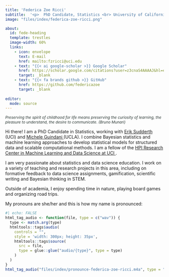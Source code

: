 ```yaml
---
title: 'Federica Zoe Ricci'
subtitle:  '<p>  PhD Candidate, Statistics <br> University of California Irvine </p>'
image: "files/index/federica-zoe-ricci.png"

about:
  id: fede-heading
  template: trestles
  image-width: 60%
  links:
    - icon: envelope
      text: E-mail
      href: mailto:fzricci@uci.edu  
    - text: "{{< ai google-scholar >}} Google Scholar"
      href: https://scholar.google.com/citations?user=z3cnaS4AAAAJ&hl=en
      target: _blank 
    - text: "{{< fa brands github >}} GitHub"
      href: https://github.com/federicazoe
      target: _blank 
      
editor: 
  mode: source
---
```


::: {#fede-heading}
<p style="font-size:12px; font-style:italic; color:#2a3733;">
Preserving the spirit of childhood for life means preserving the curiosity of learning, the pleasure to understand, the desire to communicate. (Bruno Munari)
</p>

Hi there! I am a PhD Candidate in Statistics, working with <a href="https://www.ics.uci.edu/~sudderth/" target="_blank"> Erik Sudderth </a> (UCI) and <a href ="https://www.micheleguindani.info/" target="_blank"> Michele Guindani </a> (UCLA). I combine Bayesian statistics and machine learning approaches to develop statistical models for structured data and scalable computational methods. I am a fellow of the <a href="https://hpi.ics.uci.edu/" target="_blank"> HPI Research Center in Machine Learning and Data Science at UCI </a>.

I am very passionate about statistics and data science education. I work on a variety of teaching and research projects in this area, including on formative feedback to data science assignments, gamification, scientific writing and Bayesian thinking in STEM.

Outside of academia, I enjoy spending time in nature, playing board games and organizing road trips. 

My pronouns are she/her and this is how my name is pronounced:

```r
#| echo: FALSE
html_tag_audio <- function(file, type = c("wav")) {
  type <- match.arg(type)
  htmltools::tags$audio(
    controls = "",
    style = 'width: 300px; height: 35px',
    htmltools::tags$source(
      src = file,
      type = glue::glue("audio/{type}", type = type)
    )
  )
}
html_tag_audio("files/index/pronounce-federica-zoe-ricci.m4a", type = "wav")
```
:::
